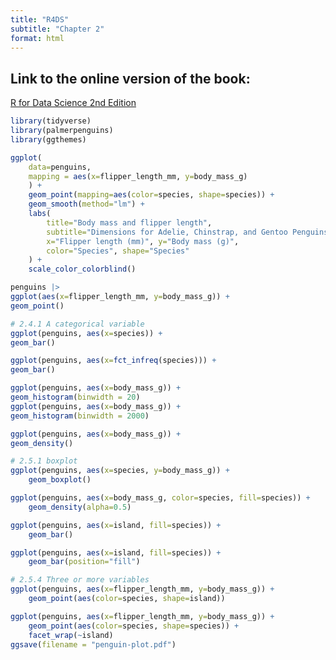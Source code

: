 ```yaml
---
title: "R4DS"
subtitle: "Chapter 2"
format: html
---
```


## Link to the online version of the book:
[R for Data Science 2nd Edition](https://r4ds.hadley.nz/)

```r
library(tidyverse)
library(palmerpenguins)
library(ggthemes)
```

```r
ggplot(
    data=penguins,
    mapping = aes(x=flipper_length_mm, y=body_mass_g)
    ) +
    geom_point(mapping=aes(color=species, shape=species)) +
    geom_smooth(method="lm") +
    labs(
        title="Body mass and flipper length",
        subtitle="Dimensions for Adelie, Chinstrap, and Gentoo Penguins",
        x="Flipper length (mm)", y="Body mass (g)",
        color="Species", shape="Species"
    ) +
    scale_color_colorblind()
```

```r
penguins |>
ggplot(aes(x=flipper_length_mm, y=body_mass_g)) +
geom_point()
```

```r
# 2.4.1 A categorical variable
ggplot(penguins, aes(x=species)) +
geom_bar()
```

```r
ggplot(penguins, aes(x=fct_infreq(species))) +
geom_bar()
```

```r
ggplot(penguins, aes(x=body_mass_g)) + 
geom_histogram(binwidth = 20)
ggplot(penguins, aes(x=body_mass_g)) + 
geom_histogram(binwidth = 2000)
```

```r
ggplot(penguins, aes(x=body_mass_g)) +
geom_density()
```

```r
# 2.5.1 boxplot
ggplot(penguins, aes(x=species, y=body_mass_g)) +
    geom_boxplot()
```

```r
ggplot(penguins, aes(x=body_mass_g, color=species, fill=species)) +
    geom_density(alpha=0.5)
```

```r
ggplot(penguins, aes(x=island, fill=species)) +
    geom_bar()
```
```r
ggplot(penguins, aes(x=island, fill=species)) +
    geom_bar(position="fill")
```

```r
# 2.5.4 Three or more variables 
ggplot(penguins, aes(x=flipper_length_mm, y=body_mass_g)) +
    geom_point(aes(color=species, shape=island))
```

```r
ggplot(penguins, aes(x=flipper_length_mm, y=body_mass_g)) +
    geom_point(aes(color=species, shape=species)) +
    facet_wrap(~island)
ggsave(filename = "penguin-plot.pdf")
```